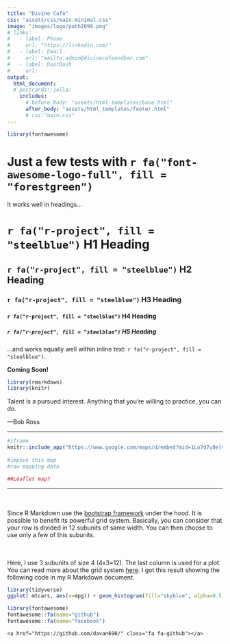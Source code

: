 ```yaml
---
title: "Divine Cafe"
css: "assets/css/main-minimal.css"
image: "images/logo/path2099.png"
# links:
#   - label: Phone
#     url: "https://linkedin.com/"
#   - label: Email
#     url: "mailto:admin@divinecafeandbar.com"
#   - label: DoorDash
#     url: 
output:
  html_document:
  # postcards::jolla:
    includes:
      # before_body: "assets/html_templates/base.html"
      after_body: "assets/html_templates/footer.html"
      # css:"main.css"
---
```

 
```r
library(fontawesome)
```

# Just a few tests with `r fa("font-awesome-logo-full", fill = "forestgreen")`

It works well in headings...

# `r fa("r-project", fill = "steelblue")` H1 Heading

## `r fa("r-project", fill = "steelblue")` H2 Heading

### `r fa("r-project", fill = "steelblue")` H3 Heading

#### `r fa("r-project", fill = "steelblue")` H4 Heading

##### `r fa("r-project", fill = "steelblue")` H5 Heading

...and works equally well within inline text: `r fa("r-project", fill = "steelblue")`.

**Coming Soon!**

<!-- Dear Local Customers, -->

<!-- We are relocating to Parc Village, Macquarie in 2022! -->
<!-- Checkout website for news or come by after the new year to our new cafe and bar.... -->

<!-- Merry Christmas, -->
<!-- from Cherie and team -->

```r
library(rmarkdown)
library(knitr)

```

::: {.b--gray .ba .bw2 .ma2 .pa4 .shadow-1}
Talent is a pursued interest.
Anything that you're willing to practice, you can do.

—Bob Ross
:::

***


```r
#iframe
knitr::include_app("https://www.google.com/maps/d/embed?mid=1Lo7d7u0elvj-2Bi0gmcd7ecPZYQfvfow&ehbc=2E312F", height="480")
  
#impove this map
#raw mapping data

##Leaflet map?
```

***

<div class = "row">
  
<div class = "col-md-4">
<br><br>Since R Markdown use the [bootstrap framework](https://getbootstrap.com/docs/4.0/layout/grid/) under the hood. It is possible to benefit its powerful grid system. Basically, you can consider that your row is divided in 12 subunits of same width. You can then choose to use only a few of this subunits.
</div>
  
<div class = "col-md-4">
<br><br>Here, I use 3 subunits of size 4 (4x3=12). The last column is used for a plot. You can read more about the grid system [here](bootstrap grid system). I got this result showing the following code in my R Markdown document.
</div>
  
<div class = "col-md-4">

```r
library(tidyverse)
ggplot( mtcars, aes(x=mpg)) + geom_histogram(fill="skyblue", alpha=0.5) + theme_minimal()
```

</div>

<!--Email updates-->
<!-- Old not working -->
<!-- <iframe src="https://www.google.com/maps/d/u/1/embed?mid=1-oJD653LPlhBvc9K1fwJvAMnq3HQ_YDp" width="640" height="480"></iframe> -->

</div>

```r
library(fontawesome)
fontawesome::fa(name="github")
fontawesome::fa(name="facebook")
```

<div>
<!-- <p style="text-align: center;"> -->
    <a href="https://github.com/davan690/" class="fa fa-github"></a>
<!-- </p> -->
</div>

